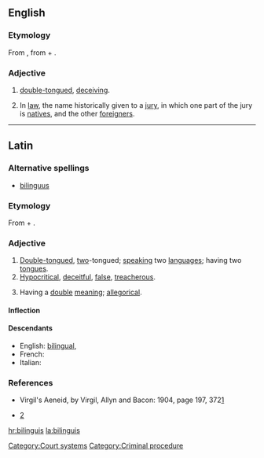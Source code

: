 ==English==

===Etymology===
From {{etyl|la}} {{term|bilinguis||double-tongued|lang=la}}, from {{term|bis||twice, in two ways|lang=la}} + {{term|lingua||tongue|lang=la}}.

===Adjective===
{{en-adj|-}}

# [[double-tongued]], [[deceiving]].
# {{legal}} In [[law]], the name historically given to a [[jury]], in which one part of the jury is [[natives]], and the other [[foreigners]].

----

==Latin==

===Alternative spellings===
* [[bilinguus]]

===Etymology===
From {{term|bis||twice, in two ways|lang=la}} + {{term|lingua||tongue|lang=la}}.

===Adjective===
{{la-adj-3rd-2E|bilinguis|bilingue|bilingue}}

# [[double-tongued|Double-tongued]], [[two]]-tongued; [[speaking]] two [[languages]]; having two [[tongues]].
# [[hypocritical|Hypocritical]], [[deceitful]], [[false]], [[treacherous]].
# {{context|of a story or tale}} Having a [[double]] [[meaning]]; [[allegorical]].

====Inflection====
{{la-decl-3rd-2E|bilingu}}

====Descendants====
* English: [[bilingual]], {{l|en|bilinguis}}
* French: {{l|fr|bilingue}}
* Italian: {{l|it|bilingue}}

===References===
* Virgil's Aeneid, by Virgil, Allyn and Bacon: 1904, page 197, 372[http://books.google.com/books?id=QRgBAAAAYAAJ&pg=PA197&dq=Bilinguis&ei=VSBaR92gBIGmswPyx-C5DA]
* {{1728}} [http://digicoll.library.wisc.edu/cgi-bin/HistSciTech/HistSciTech-idx?type=turn&entity=HistSciTech000900240252&isize=L]

[[Category:Court systems]]
[[Category:Criminal procedure]]

[[hr:bilinguis]]
[[la:bilinguis]]